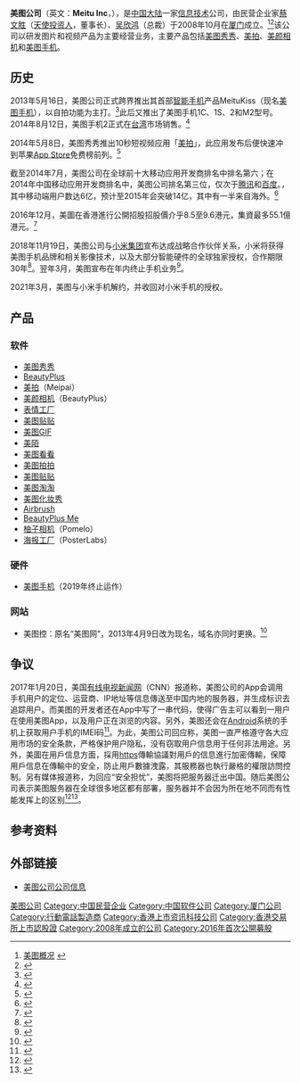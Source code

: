 {{distinguish|美团网}}
{{refimprove|time=2014-12-11T05:34:41+00:00}}
{{noteTA
|G1=IT
}}
{{Infobox company
| name                = 美图公司
| name_en             = Meitu Inc.
| logo                = Meitu Logo.png
| logo_size           = 200px
| type                = [[民营企业|民营企业]]
| traded_as = {{sehk|1357}}
| foundation          = 2008年10月
| location            = {{PRC}}[[福建省|福建省]][[厦门市|厦门市]]-{软}-件园二期望海路6号楼2单元1-3层
| area_served         = {{flag|世界}}
| founder             = [[蔡文胜|蔡文胜]]、[[吴欣鸿|吴欣鸿]]
| industry            = [[信息技术|信息技术]]
| products            = [[软件|软件]]、[[硬件|硬件]]和[[互联网|互联网]]
| homepage            = [http://corp.meitu.com/ 美图公司公司信息]
}}
'''美图公司'''（英文：'''Meitu Inc'''，{{sehk|1357}}），是[[中国大陆|中国大陆]]一家[[信息技术|信息技术]]公司，由民营企业家[[蔡文胜|蔡文胜]]（[[天使投资人|天使投资人]]，董事长）、[[吴欣鸿|吴欣鸿]]（总裁）于2008年10月在[[厦门|厦门]]成立。<ref name="美图概况">[http://corp.meitu.com/intro/ 美图概况] {{webarchive|url=https://web.archive.org/web/20141213133037/http://corp.meitu.com/intro/ |date=2014-12-13 }}</ref><ref>{{Cite web|url= http://tech.qq.com/a/20130517/003585.htm|title= 美图秀秀做手机：蔡文胜布局 吴欣鸿主导产品|accessdate= 2014-12-11|work= 腾讯网|publisher= 腾讯网|date= 2013年5月17日|quote= 美图秀秀是蔡文胜在移动互联网最成功的投资之一，这笔投资开始于2008年。|archive-date= 2019-12-03|archive-url= https://web.archive.org/web/20191203203907/https://tech.qq.com/a/20130517/003585.htm|dead-url= no}}</ref>该公司以研发图片和视频产品为主要经营业务，主要产品包括[[美图秀秀|美图秀秀]]、[[美拍|美拍]]、[[美颜相机|美颜相机]]和[[美图手机|美图手机]]。

==历史==
2013年5月16日，美图公司正式跨界推出其首部[[智能手机|智能手机]]产品MeituKiss（现名[[美图手机|美图手机]]），以自拍功能为主打。<ref>{{Cite web|url= http://tech.qq.com/a/20130516/019927.htm|title= 美图秀秀发布自拍手机MeituKiss 售价2199元|accessdate= 2014-12-11|work= 腾讯网|publisher= 腾讯网|date= 2013年5月16日|archive-date= 2019-11-12|archive-url= https://web.archive.org/web/20191112160002/https://tech.qq.com/a/20130516/019927.htm|dead-url= no}}</ref>此后又推出了美图手机1C、1S、2和M2型号。2014年8月12日，美图手机2正式在[[台湾|台湾]]市场销售。<ref>{{Cite web|url= http://www.ettoday.net/news/20140812/388897.htm|title= 售價僅11,800元！八核心自拍機「美圖手機2」 8/12開賣|accessdate= 2014-12-11|work= [[東森新聞雲|東森新聞雲]]|publisher= |date= 2014年8月12日|archive-date= 2019-12-02|archive-url= https://web.archive.org/web/20191202145546/https://www.ettoday.net/news/20140812/388897.htm|dead-url= no}}</ref>

2014年5月8日，美图秀秀推出10秒短视频应用「[[美拍|美拍]]」，此应用发布后便快速冲到苹果[[App_Store_(iOS)|App Store]]免费榜前列。<ref>{{Cite web|url= http://tech.qq.com/a/20140514/043076.htm|title= 美拍能成为视频版“美图秀秀”吗？|accessdate= 2014-12-11|work= 腾讯网|publisher= 腾讯网|date= 2014年5月14日|archive-date= 2019-11-04|archive-url= https://web.archive.org/web/20191104060058/https://tech.qq.com/a/20140514/043076.htm|dead-url= no}}</ref>

截至2014年7月，美图公司在全球前十大移动应用开发商排名中排名第六；在2014年中国移动应用开发商排名中，美图公司排名第三位，仅次于[[腾讯|腾讯]]和[[百度|百度]]。{{来源利益冲突|<ref name="美图概况"/>}}{{Third-party-inline}}{{fact|使用美图旗下产品的用户有10亿}}，其中移动端用户数达6亿，预计至2015年会突破14亿，其中有一半来自海外。<ref>{{Cite web|url= http://tech.qq.com/a/20141018/021378.htm|title= 蔡文胜谈“中国梦”：感谢互联网改变命运|accessdate= 2014-12-11|work= 腾讯网|publisher= 腾讯网|date= 2014年10月18日|archive-date= 2019-12-02|archive-url= https://web.archive.org/web/20191202131537/https://tech.qq.com/a/20141018/021378.htm|dead-url= no}}</ref>

2016年12月，美圖在香港進行公開招股招股價介乎8.5至9.6港元，集資最多55.1億港元。<ref>{{Cite web|url=http://www.mpfinance.com/fin/daily2.php?node=1480702501938&issue=20161203|title=美圖下周一起招股 入場費4848元|accessdate=2016-12-16|work=明報|publisher=明報|date=2016年12月3日|archive-date=2019-11-15|archive-url=https://web.archive.org/web/20191115120442/https://www.mpfinance.com/fin/daily2.php?node=1480702501938&issue=20161203|dead-url=no}}</ref>

2018年11月19日，美图公司与[[小米科技|小米集团]]宣布达成战略合作伙伴关系，小米将获得美图手机品牌和相关影像技术，以及大部分智能硬件的全球独家授权，合作期限30年<ref>{{Cite web|url=https://tech.sina.com.cn/i/2018-11-20/doc-ihnyuqhi4537521.shtml|title=美图颜劲良：与小米的合作让美图更专注于互联网业务|accessdate=2018-11-20|work=界面|date=2018年11月20日|archive-date=2018-11-20|archive-url=https://web.archive.org/web/20181120114150/https://tech.sina.com.cn/i/2018-11-20/doc-ihnyuqhi4537521.shtml|dead-url=no}}</ref>。翌年3月，美图宣布在年内终止手机业务<ref>{{Cite web|url=https://www.ettoday.net/news/20190322/1405759.htm|title=美顏手機霸主掰了　美圖：2019年終止手機業務|accessdate=2019-04-14|work=ETtoday新聞雲|date=2019-03-22|archive-date=2019-08-19|archive-url=https://web.archive.org/web/20190819070452/https://www.ettoday.net/news/20190322/1405759.htm|dead-url=no}}</ref>。

2021年3月，美图与小米手机解约，并收回对小米手机的授权。

==产品==
===软件===
{{Div col|cols=3}}
*[[美图秀秀|美图秀秀]]
*[[BeautyPlus|BeautyPlus]]
*[[美拍|美拍]]（Meipai）
*[[美颜相机|美颜相机]]（BeautyPlus）
*[[表情工厂|表情工厂]]
*[[美图贴贴|美图贴贴]]
*[[美图GIF|美图GIF]]
*[[美陌|美陌]]
*[[美图看看|美图看看]]
*[[美图拍拍|美图拍拍]]
*[[美图贴贴|美图贴贴]]
*[[美图淘淘|美图淘淘]]
*[[美图化妆秀|美图化妆秀]]
*[[Airbrush|Airbrush]]
*[[BeautyPlus_Me|BeautyPlus Me]]
*[[柚子相机|柚子相机]]（Pomelo）
*[[海报工厂|海报工厂]]（PosterLabs）
{{Div col end}}

===硬件===
*[[美图手机|美图手机]]（2019年终止运作）

===网站===
*美图控：原名“美图网”，2013年4月9日改为现名，域名亦同时更换。<ref>{{Cite web |url=http://news.ename.cn/yumingyingyong_20130409_43901_1.html |title=美图秀秀美图网更名“美图控” 启用新三拼域名 |access-date=2014-12-11 |archive-date=2014-12-11 |archive-url=https://web.archive.org/web/20141211065138/http://news.ename.cn/yumingyingyong_20130409_43901_1.html |dead-url=no }}</ref>

==争议==
2017年1月20日，美国[[有线电视新闻网|有线电视新闻网]]（CNN）报道称，美图公司的App会调用手机用户的定位、运营商、IP地址等信息傳送至中国内地的服务器，并生成标识去追踪用户。而美图的开发者还在App中写了一串代码，使得广告主可以看到一用户在使用美图App，以及用户正在浏览的内容。另外，美图还会在[[Android|Android]]系统的手机上获取用户手机的IMEI码<ref>{{cite news|title=美图秀秀手绘自拍蹿红美国 调用多项信息被疑外泄隐私|url=http://finance.sina.com.cn/chanjing/gsnews/2017-01-23/doc-ifxzunxf1891393.shtm|publisher=新浪综合|date=2017年1月23日|accessdate=2017年1月24日}}{{dead link|date=2018年4月 |bot=InternetArchiveBot |fix-attempted=yes }}</ref>。为此，美图公司回应称，美图一直严格遵守各大应用市场的安全条款，严格保护用户隐私，没有窃取用户信息用于任何非法用途。另外，美圖在用戶信息方面，採用[[https|https]]傳輸協議對用戶的信息進行加密傳輸，保障用戶信息在傳輸中的安全，防止用戶數據洩露，其服務器也執行嚴格的權限訪問控制。另有媒体报道称，为回应“安全担忧”，美图将把服务器迁出中国。随后美图公司表示美图服务器在全球很多地区都有部署，服务器并不会因为所在地不同而有性能发挥上的区别<ref>{{cite news |title=外媒爆“美图秀秀”窃取隐私传回中国 “美图”反驳指责 |url=http://world.huanqiu.com/exclusive/2017-01/10003507.html?referer=huanqiu |publisher=环球时报 |date=2017年1月23日 |accessdate=2017年1月24日 |archive-date=2019年8月24日 |archive-url=https://web.archive.org/web/20190824204244/http://world.huanqiu.com/exclusive/2017-01/10003507.html?referer=huanqiu |dead-url=no }}</ref><ref>{{cite news |title=【改圖神器】美圖否認自動傳送資料至內地 數據只用作統計 |url=http://news.mingpao.com/ins/instantnews/web_tc/article/20170120/s00002/1484919848157 |publisher=明报 |date=2017年1月20日 |accessdate=2017年1月24日 |archive-date=2017年2月2日 |archive-url=https://web.archive.org/web/20170202043110/http://news.mingpao.com/ins/instantnews/web_tc/article/20170120/s00002/1484919848157 |dead-url=no }}</ref>。

==参考资料==
{{reflist}}

==外部链接==
*[http://corp.meitu.com/ 美图公司公司信息] {{Wayback|url=http://corp.meitu.com/ |date=20200729042222 }}

{{中國電子科技}}
[[Category:美图公司|]]
[[Category:中国民营企业|Category:中国民营企业]]
[[Category:中国软件公司|Category:中国软件公司]]
[[Category:厦门公司|Category:厦门公司]]
[[Category:行動電話製造商|Category:行動電話製造商]]
[[Category:香港上市资讯科技公司|Category:香港上市资讯科技公司]]
[[Category:香港交易所上市認股證|Category:香港交易所上市認股證]]
[[Category:2008年成立的公司|Category:2008年成立的公司]]
[[Category:2016年首次公開募股|Category:2016年首次公開募股]]